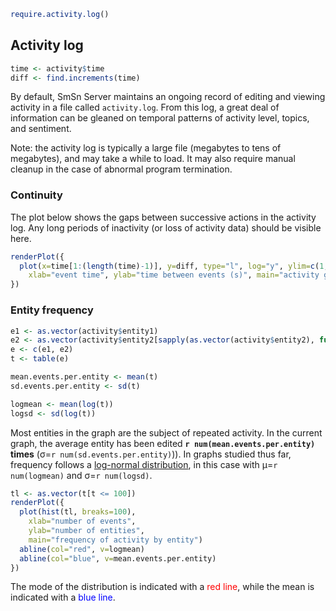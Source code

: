 ```r
require.activity.log()
```

## Activity log

```r
time <- activity$time
diff <- find.increments(time)
```

By default, SmSn Server maintains an ongoing record of editing and viewing activity in a file called `activity.log`. From this log, a great deal of information can be gleaned on temporal patterns of activity level, topics, and sentiment.

Note: the activity log is typically a large file (megabytes to tens of megabytes), and may take a while to load. It may also require manual cleanup in the case of abnormal program termination.

### Continuity

The plot below shows the gaps between successive actions in the activity log. Any long periods of inactivity (or loss of activity data) should be visible here.

```r
renderPlot({
  plot(x=time[1:(length(time)-1)], y=diff, type="l", log="y", ylim=c(1, max(diff)),
    xlab="event time", ylab="time between events (s)", main="activity gaps by time")
})
```

### Entity frequency

```r
e1 <- as.vector(activity$entity1)
e2 <- as.vector(activity$entity2[sapply(as.vector(activity$entity2), function(s){nchar(s) > 0})])
e <- c(e1, e2)
t <- table(e)

mean.events.per.entity <- mean(t)
sd.events.per.entity <- sd(t)

logmean <- mean(log(t))
logsd <- sd(log(t))
```

Most entities in the graph are the subject of repeated activity.
In the current graph, the average entity has been edited **`r num(mean.events.per.entity)` times** (&sigma;=`r num(sd.events.per.entity)`)).
In graphs studied thus far, frequency follows a [log-normal distribution](https://en.wikipedia.org/wiki/Log-normal_distribution), in this case with &mu;=`r num(logmean)` and &sigma;=`r num(logsd)`.

```r
tl <- as.vector(t[t <= 100])
renderPlot({
  plot(hist(tl, breaks=100),
    xlab="number of events",
    ylab="number of entities",
    main="frequency of activity by entity")
  abline(col="red", v=logmean)
  abline(col="blue", v=mean.events.per.entity)
})
```

The mode of the distribution is indicated with a <span style="color:red">red line</span>, while the mean is indicated with a <span style="color:blue">blue line</span>.
